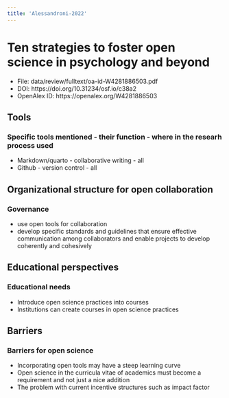 ```yaml
---
title: 'Alessandroni-2022'
---
```


# Ten strategies to foster open science in psychology and beyond

-   File: data/review/fulltext/oa-id-W4281886503.pdf
-   DOI: https://doi.org/10.31234/osf.io/c38a2
-   OpenAlex ID: https://openalex.org/W4281886503

## Tools

### Specific tools mentioned - their function - where in the researh process used

-   Markdown/quarto - collaborative writing - all
-   Github - version control - all

## Organizational structure for open collaboration

### Governance

-   use open tools for collaboration
-   develop specific standards and guidelines that ensure effective
    communication among collaborators and enable projects to develop
    coherently and cohesively

## Educational perspectives

### Educational needs

-   Introduce open science practices into courses
-   Institutions can create courses in open science practices

## Barriers

### Barriers for open science

-   Incorporating open tools may have a steep learning curve
-   Open science in the curricula vitae of academics must become a
    requirement and not just a nice addition
-   The problem with current incentive structures such as impact factor
